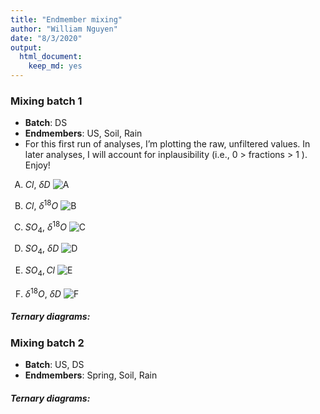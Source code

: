 ```yaml
---
title: "Endmember mixing"
author: "William Nguyen"
date: "8/3/2020"
output: 
  html_document:
    keep_md: yes
---
```


### Mixing batch 1
- **Batch**: DS
- **Endmembers**: US, Soil, Rain 
- For this first run of analyses, I'm plotting the raw, unfiltered values. In later analyses, I will account for inplausibility (i.e., 0 > fractions > 1 ). Enjoy!

A) $Cl,~\delta D$
![](https://github.com/wdnguyen/CR/blob/master/mcfigs_test/ClD.gif?raw=true "A")

B) $Cl,~\delta^{18}O$
![](https://github.com/wdnguyen/CR/blob/master/mcfigs_test/ClO18.gif?raw=true "B")

C) $SO_{4},~\delta^{18}O$
![](https://github.com/wdnguyen/CR/blob/master/mcfigs_test/SO4O18.gif?raw=true "C")

D) $SO_{4},~\delta D$
![](https://github.com/wdnguyen/CR/blob/master/mcfigs_test/SO4D.gif?raw=true "D")

E) $SO_{4},Cl$
![](https://github.com/wdnguyen/CR/blob/master/mcfigs_test/SO4Cl.gif?raw=true "E")

F) $\delta^{18}O,~\delta D$
![](https://github.com/wdnguyen/CR/blob/master/mcfigs_test/O18D.gif?raw=true "F")

##### Ternary diagrams:

### Mixing batch 2
- **Batch**: US, DS
- **Endmembers**: Spring, Soil, Rain 

##### Ternary diagrams: